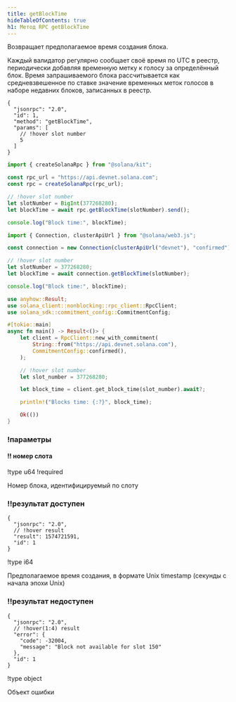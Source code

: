 ```yaml
---
title: getBlockTime
hideTableOfContents: true
h1: Метод RPC getBlockTime
---
```


Возвращает предполагаемое время создания блока.

<Callout type="info">
  Каждый валидатор регулярно сообщает своё время по UTC в реестр, периодически
  добавляя временную метку к голосу за определённый блок. Время запрашиваемого
  блока рассчитывается как средневзвешенное по ставке значение временных меток
  голосов в наборе недавних блоков, записанных в реестр.
</Callout>

<APIMethod>

```jsonc !!request curl
{
  "jsonrpc": "2.0",
  "id": 1,
  "method": "getBlockTime",
  "params": [
    // !hover slot number
    5
  ]
}
```

```ts !!request title="Kit"
import { createSolanaRpc } from "@solana/kit";

const rpc_url = "https://api.devnet.solana.com";
const rpc = createSolanaRpc(rpc_url);

// !hover slot number
let slotNumber = BigInt(377268280);
let blockTime = await rpc.getBlockTime(slotNumber).send();

console.log("Block time:", blockTime);
```

```ts !!request title="web3.js"
import { Connection, clusterApiUrl } from "@solana/web3.js";

const connection = new Connection(clusterApiUrl("devnet"), "confirmed");

// !hover slot number
let slotNumber = 377268280;
let blockTime = await connection.getBlockTime(slotNumber);

console.log("Block time:", blockTime);
```

```rs !!request title="Rust"
use anyhow::Result;
use solana_client::nonblocking::rpc_client::RpcClient;
use solana_sdk::commitment_config::CommitmentConfig;

#[tokio::main]
async fn main() -> Result<()> {
    let client = RpcClient::new_with_commitment(
        String::from("https://api.devnet.solana.com"),
        CommitmentConfig::confirmed(),
    );

    // !hover slot number
    let slot_number = 377268280;

    let block_time = client.get_block_time(slot_number).await?;

    println!("Blocks time: {:?}", block_time);

    Ok(())
}
```

### !параметры

#### !! номер слота

!type u64 !required

Номер блока, идентифицируемый по слоту

### !!результат доступен

```jsonc !response
{
  "jsonrpc": "2.0",
  // !hover result
  "result": 1574721591,
  "id": 1
}
```

!type i64

Предполагаемое время создания, в формате Unix timestamp (секунды с начала эпохи
Unix)

### !!результат недоступен

```jsonc !response
{
  "jsonrpc": "2.0",
  // !hover(1:4) result
  "error": {
    "code": -32004,
    "message": "Block not available for slot 150"
  },
  "id": 1
}
```

!type object

Объект ошибки

</APIMethod>

